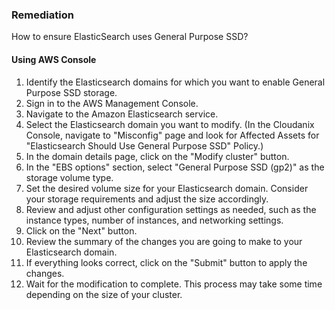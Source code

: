 ### Remediation

How to ensure ElasticSearch uses General Purpose SSD?

#### Using AWS Console

1. Identify the Elasticsearch domains for which you want to enable General Purpose SSD storage.
2. Sign in to the AWS Management Console.
3. Navigate to the Amazon Elasticsearch service.
4. Select the Elasticsearch domain you want to modify.
   (In the Cloudanix Console, navigate to "Misconfig" page and look for Affected Assets for "Elasticsearch Should Use General Purpose SSD" Policy.)
5. In the domain details page, click on the "Modify cluster" button.
6. In the "EBS options" section, select "General Purpose SSD (gp2)" as the storage volume type.
7. Set the desired volume size for your Elasticsearch domain. Consider your storage requirements and adjust the size accordingly.
8. Review and adjust other configuration settings as needed, such as the instance types, number of instances, and networking settings.
9. Click on the "Next" button.
10. Review the summary of the changes you are going to make to your Elasticsearch domain.
11. If everything looks correct, click on the "Submit" button to apply the changes.
12. Wait for the modification to complete. This process may take some time depending on the size of your cluster.

